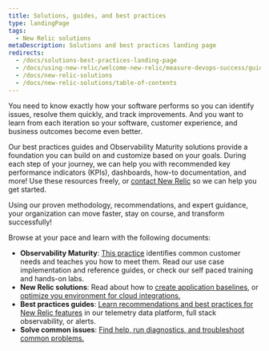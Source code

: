 ```yaml
---
title: Solutions, guides, and best practices
type: landingPage
tags:
  - New Relic solutions
metaDescription: Solutions and best practices landing page
redirects:
  - /docs/solutions-best-practices-landing-page
  - /docs/using-new-relic/welcome-new-relic/measure-devops-success/guide-measuring-devops-success
  - /docs/new-relic-solutions
  - /docs/new-relic-solutions/table-of-contents
---
```


You need to know exactly how your software performs so you can identify issues, resolve them quickly, and track improvements. And you want to learn from each iteration so your software, customer experience, and business outcomes become even better.

Our best practices guides and Observability Maturity solutions provide a foundation you can build on and customize based on your goals. During each step of your journey, we can help you with recommended key performance indicators (KPIs), dashboards, how-to documentation, and more! Use these resources freely, or [contact New Relic](https://newrelic.com/contact-sales) so we can help you get started.

Using our proven methodology, recommendations, and expert guidance, your organization can move faster, stay on course, and transform successfully!

Browse at your pace and learn with the following documents:

* **Observability Maturity**: [This practice]((/docs/new-relic-solutions/observability-maturity/introduction)) identifies common customer needs and teaches you how to meet them. Read our use case implementation and reference guides, or check our self paced training and hands-on labs.
* **New Relic solutions**: Read about how to [create application baselines](/docs/new-relic-solutions/new-relic-solutions/create-application-baselines), or [optimize you environment for cloud integrations.](/docs/new-relic-solutions/new-relic-solutions/optimize-cloud-architecture-spend-continuously-improve-your-modern-cloud-environment)
* **Best practices guides**: [Learn recommendations and best practices for New Relic features](/docs/new-relic-solutions/best-practices-guides) in our telemetry data platform, full stack observability, or alerts.
* **Solve common issues**: [Find help, run diagnostics, and troubleshoot common problems.](/docs/new-relic-solutions/solve-common-issues/find-help-use-support-portal)
